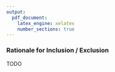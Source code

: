 ```yaml
---
output:
  pdf_document:
    latex_engine: xelatex
    number_sections: true
---
```


### Rationale for Inclusion / Exclusion

TODO
